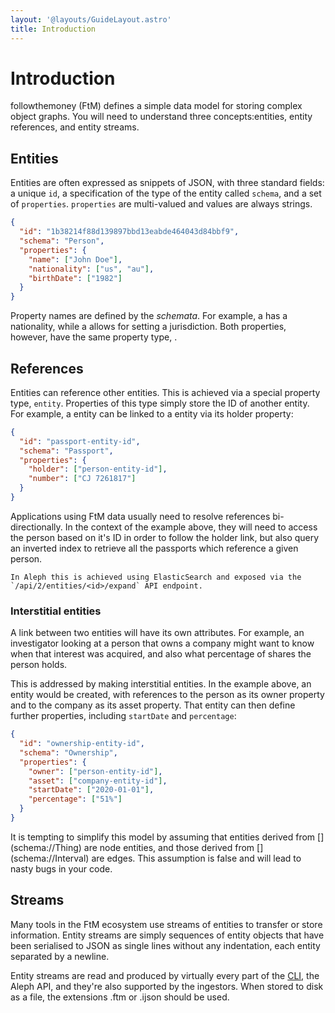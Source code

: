 ```yaml
---
layout: '@layouts/GuideLayout.astro'
title: Introduction
---
```


# Introduction

followthemoney (FtM) defines a simple data model for storing complex object graphs. You will need to understand three concepts:entities, entity references, and entity streams.

## Entities

Entities are often expressed as snippets of JSON, with three standard fields: a unique `id`, a specification of the type of the entity called `schema`, and a set of `properties`. `properties` are multi-valued and values are always strings.

```json
{
  "id": "1b38214f88d139897bbd13eabde464043d84bbf9",
  "schema": "Person",
  "properties": {
    "name": ["John Doe"],
    "nationality": ["us", "au"],
    "birthDate": ["1982"]
  }
}
```

Property names are defined by the *schemata*. For example, a [](schema://Person) has a nationality, while a [](schema://Company) allows for setting a jurisdiction. Both properties, however, have the same property type, [](type://country).

## References

Entities can reference other entities. This is achieved via a special property type, `entity`. Properties of this type simply store the ID of another entity. For example, a [](schema://Passport) entity can be linked to a [](schema://Person) entity via its holder property:

```json
{
  "id": "passport-entity-id",
  "schema": "Passport",
  "properties": {
    "holder": ["person-entity-id"],
    "number": ["CJ 7261817"]
  }
}
```

<Callout emoji="ℹ️">
    Applications using FtM data usually need to resolve references bi-directionally. In the context of the example above, they will need to access the person based on it's ID in order to follow the holder link, but also query an inverted index to retrieve all the passports which reference a given person.

    In Aleph this is achieved using ElasticSearch and exposed via the `/api/2/entities/<id>/expand` API endpoint.

</Callout>

### Interstitial entities

A link between two entities will have its own attributes. For example, an investigator looking at a person that owns a company might want to know when that interest was acquired, and also what percentage of shares the person holds.

This is addressed by making interstitial entities. In the example above, an [](schema://Ownership) entity would be created, with references to the person as its owner property and to the company as its asset property. That entity can then define further properties, including `startDate` and `percentage`:

```json
{
  "id": "ownership-entity-id",
  "schema": "Ownership",
  "properties": {
    "owner": ["person-entity-id"],
    "asset": ["company-entity-id"],
    "startDate": ["2020-01-01"],
    "percentage": ["51%"]
  }
}
```

<Callout emoji="⚠️">
  It is tempting to simplify this model by assuming that entities derived from
  [](schema://Thing) are node entities, and those derived from [](schema://Interval) are
  edges. This assumption is false and will lead to nasty bugs in your code.
</Callout>

## Streams

Many tools in the FtM ecosystem use streams of entities to transfer or store information. Entity streams are simply sequences of entity objects that have been serialised to JSON as single lines without any indentation, each entity separated by a newline.

Entity streams are read and produced by virtually every part of the [CLI](/guide/cli), the Aleph API, and they're also supported by the ingestors. When stored to disk as a file, the extensions .ftm or .ijson should be used.
